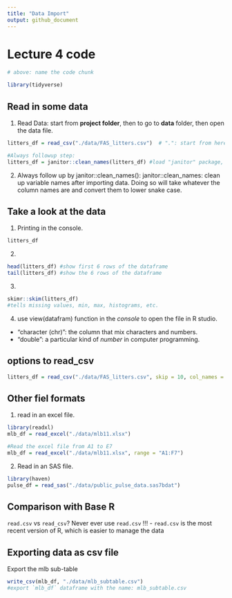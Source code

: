 ```yaml
---
title: "Data Import"
output: github_document
---
```

# Lecture 4 code

```r
# above: name the code chunk

library(tidyverse)
```


## Read in some data

1. Read Data: start from **project folder**, then to go to **data** folder, then open the data file.
```r
litters_df = read_csv("./data/FAS_litters.csv")  # ".": start from here (project folder), "/": go to

#Always followup step: 
litters_df = janitor::clean_names(litters_df) #load "janitor" package, then use "clean_name()" function
```

2. Always follow up by janitor::clean_names():
janitor::clean_names: clean up variable names after importing data. Doing so will take whatever the column names are and convert them to lower snake case.

## Take a look at the data

1. Printing in the console.
```r
litters_df
```
2. 
```r
head(litters_df) #show first 6 rows of the dataframe
tail(litters_df) #show the 6 rows of the dataframe
```
3. 
```r
skimr::skim(litters_df) 
#tells missing values, min, max, histograms, etc.

```
4. use view(datafram) function in the _console_ to open the file in R studio.

 - "character (chr)": the column that mix characters and numbers.
 - "double": a particular kind of _number_ in computer programming.
 
## options to read_csv
```r
litters_df = read_csv("./data/FAS_litters.csv", skip = 10, col_names = FALSE) #skip first 10 rows, and don't show the column names
```

## Other fiel formats

1. read in an excel file.
```r
library(readxl)
mlb_df = read_excel("./data/mlb11.xlsx")

#Read the excel file from A1 to E7
mlb_df = read_excel("./data/mlb11.xlsx", range = "A1:F7")

```

2. Read in an SAS file.
```r
library(haven)
pulse_df = read_sas("./data/public_pulse_data.sas7bdat")
```

## Comparison with Base R

`read.csv` vs `read_csv`? Never ever use `read.csv` !!!
- `read.csv` is the most recent version of R, which is easier to manage the data

## Exporting data as csv file

Export the mlb sub-table
```r
write_csv(mlb_df, "./data/mlb_subtable.csv")
#export `mlb_df` dataframe with the name: mlb_subtable.csv
```


